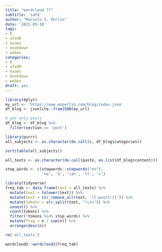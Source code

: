 ```yaml
---
title: "wordcloud ??"
subtitle: 'safd'
author: "Marcelo S. Perlin"
date: '2021-03-18'
tags:
- R
- afedR
- exams
- bookdown
- webex
categories:
- R
- afedR
- exams
- bookdown
- webex
draft: yes
---
```


```r
library(dplyr)
my_url <- 'https://www.msperlin.com/blog/index.json'
df_blog <- jsonlite::fromJSON(my_url)

# get only posts
df_blog <- df_blog %>%
  filter(section == 'post')

```


```r
library(purrr)
all_subjects <- as.character(do.call(c, df_blog$categories))

sort(table(all_subjects))
```

```r
all_texts <- as.character(do.call(paste, as.list(df_blog$content)))

stop_words <- c(stopwords::stopwords("en"),
                'na', '$', 'can', 'lt', '=')

library(tidyverse)
freq_tab <- data_frame(text = all_texts) %>% 
  mutate(text = tolower(text)) %>% 
  mutate(text = str_remove_all(text, '[[:punct:]]')) %>% 
  mutate(tokens = str_split(text, "\\s+")) %>%
  unnest() %>% 
  count(tokens) %>% 
  filter(!tokens %in% stop_words) %>% 
  mutate(freq = n / sum(n)) %>% 
  arrange(desc(n))

rm('all_texts')

```

```r
wordcloud2::wordcloud2(freq_tab)
```


